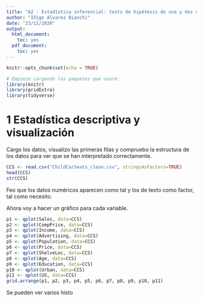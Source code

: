 ```yaml
---
title: "A2 - Estadística inferencial: tests de hipótesis de una y dos muestras"
author: "Iñigo Alvarez Bianchi"
date: "23/11/2020"
output:
  html_document:
    toc: yes
  pdf_document:
    toc: yes
---
```


```r
knitr::opts_chunk$set(echo = TRUE)
```

```r
# Empiezo cargando los paquetes que usaré:
library(knitr)
library(gridExtra)
library(tidyverse)
```

# 1 Estadística descriptiva y visualización

Cargo los datos, visualizo las primeras filas y compruebo la estructura de los datos para ver que se han interpretado correctamente.
```r
CCS <- read.csv("ChildCarSeats_clean.csv", stringsAsFactors=TRUE)
head(CCS)
str(CCS)
```

Feo que los datos numéricos aparecen como tal y los de texto como factor, tal como necesito.

Ahora voy a hacer un gráfico para cada variable.
```r
p1 <- qplot(Sales, data=CCS)
p2 <- qplot(CompPrice, data=CCS)
p3 <- qplot(Income, data=CCS)
p4 <- qplot(Advertising, data=CCS)
p5 <- qplot(Population, data=CCS)
p6 <- qplot(Price, data=CCS)
p7 <- qplot(ShelveLoc, data=CCS)
p8 <- qplot(Age, data=CCS)
p9 <- qplot(Education, data=CCS)
p10 <- qplot(Urban, data=CCS)
p11 <- qplot(US, data=CCS)
grid.arrange(p1, p2, p3, p4, p5, p6, p7, p8, p9, p10, p11)
```

Se pueden ver varios histo